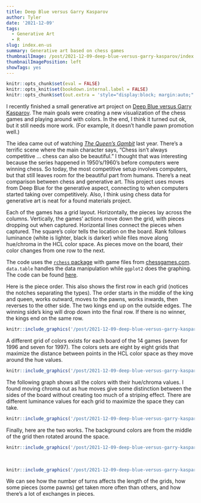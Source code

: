 ```yaml
---
title: Deep Blue versus Garry Kasparov
author: Tyler
date: '2021-12-09'
tags:
  - Generative Art
  - R
slug: index.en-us
summary: Generative art based on chess games
thumbnailImage: /post/2021-12-09-deep-blue-versus-garry-kasparov/index.en-us_files/DeepBlueVersusGarryKasparov1996.png
thumbnailImagePosition: left
showTags: yes
---
```


```r
knitr::opts_chunk$set(eval = FALSE)
knitr::opts_knit$set(bookdown.internal.label = FALSE)
knitr::opts_chunk$set(out.extra = 'style="display:block; margin:auto;"')  # center
```

I recently finished a small generative art project on [Deep Blue versus Garry Kasparov](https://en.wikipedia.org/wiki/Deep_Blue_versus_Garry_Kasparov){target="_blank"}. The main goals were creating a new visualization of the chess games and playing around with colors. In the end, I think it turned out ok, but it still needs more work. (For example, it doesn’t handle pawn promotion well.)

The idea came out of watching [*The Queen's Gambit*](https://en.wikipedia.org/wiki/The_Queen%27s_Gambit_(miniseries)) last year. There’s a terrific scene where the main character says, “Chess isn’t always competitive … chess can also be beautiful.” I thought that was interesting because the series happened in 1950’s/1960’s before computers were winning chess. So today, the most competitive setup involves computers, but that still leaves room for the beautiful part from humans. There's a neat comparison between chess and generative art. This project uses moves from Deep Blue for the generative aspect, connecting to when computers started taking over competitively. Also, I think using chess data for generative art is neat for a found materials project.

Each of the games has a grid layout. Horizontally, the pieces lay across the columns. Vertically, the games’ actions move down the grid, with pieces dropping out when captured. Horizontal lines connect the pieces when captured. The square's color tells the location on the board. Rank follows luminance (white is lighter, black is darker) while files move along hue/chroma in the HCL color space. As pieces move on the board, their color changes from one row to the next.

The code uses the [`rchess` package](http://jkunst.com/rchess/){target="_blank"} with game files from [chessgames.com](https://www.chessgames.com){target="_blank"}. `data.table` handles the data manipulation while `ggplot2` does the graphing. The code can be found [here](https://github.com/WilliamTylerBradley/DeepBlueVersusGarryKasparov){target="_blank"}.

Here is the piece order. This also shows the first row in each grid (notices the notches separating the types). The order starts in the middle of the king and queen, works outward, moves to the pawns, works inwards, then reverses to the other side. The two kings end up on the outside edges. The winning side's king will drop down into the final row. If there is no winner, the kings end on the same row.

```r
knitr::include_graphics('/post/2021-12-09-deep-blue-versus-garry-kasparov/index.en-us_files/piece_order.png', error = FALSE)
```

A different grid of colors exists for each board of the 14 games (seven for 1996 and seven for 1997). The colors sets are eight by eight grids that maximize the distance between points in the HCL color space as they move around the hue values.

```r
knitr::include_graphics('/post/2021-12-09-deep-blue-versus-garry-kasparov/index.en-us_files/colors_1.jpeg', error = FALSE)
```

The following graph shows all the colors with their hue/chroma values. I found moving chroma out as hue moves give some distinction between the sides of the board without creating too much of a striping effect. There are different luminance values for each grid to maximize the space they can take.

```r
knitr::include_graphics('/post/2021-12-09-deep-blue-versus-garry-kasparov/index.en-us_files/colors_2.jpeg', error = FALSE)
```

Finally, here are the two works. The background colors are from the middle of the grid then rotated around the space.

```r
knitr::include_graphics('/post/2021-12-09-deep-blue-versus-garry-kasparov/index.en-us_files/DeepBlueVersusGarryKasparov1996.png', error = FALSE)
```

<br>

```r
knitr::include_graphics('/post/2021-12-09-deep-blue-versus-garry-kasparov/index.en-us_files/DeepBlueVersusGarryKasparov1997.png', error = FALSE)
```

We can see how the number of turns affects the length of the grids, how some pieces (some pawns) get taken more often than others, and how there's a lot of exchanges in pieces.